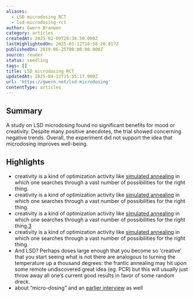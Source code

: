 ```yaml
---
aliases:
  - LSD microdosing RCT
  - lsd-microdosing-rct
author: Gwern Branwen
category: articles
createdAt: 2025-02-09T20:38:50.000Z
lastHighlightedOn: 2025-01-12T18:58:20.817Z
publishedOn: 2019-06-25T00:00:00.000Z
source: reader
status: seedling
tags: []
title: LSD microdosing RCT
updatedAt: 2025-04-12T15:55:17.000Z
url: 'https://gwern.net/lsd-microdosing'
contentType: articles
---
```

## Summary

A study on LSD microdosing found no significant benefits for mood or creativity. Despite many positive anecdotes, the trial showed concerning negative trends. Overall, the experiment did not support the idea that microdosing improves well-being.

## Highlights

- creativity is a kind of optimization activity like [simulated annealing⁠](https://en.wikipedia.org/wiki/Simulated_annealing) in which one searches through a vast number of possibilities for the right thing.
- creativity is a kind of optimization activity like [simulated annealing⁠](https://en.wikipedia.org/wiki/Simulated_annealing) in which one searches through a vast number of possibilities for the right thing.
- creativity is a kind of optimization activity like [simulated annealing⁠](https://en.wikipedia.org/wiki/Simulated_annealing) in which one searches through a vast number of possibilities for the right thing.⁠[⁠3](https://gwern.net/lsd-microdosing#fn3)
- creativity is a kind of optimization activity like [simulated annealing⁠](https://en.wikipedia.org/wiki/Simulated_annealing) in which one searches through a vast number of possibilities for the right thing.
- And LSD? Perhaps doses large enough that you become so ‘creative’ that you start seeing what is not there are analogous to turning the temperature up a thousand degrees: the frantic annealing may hit upon some remote undiscovered great idea (eg. PCR) but this will usually just throw away all one’s current good results in favor of some random dreck.
- about “micro-dosing” and an [⁠earlier interview⁠](https://web.archive.org/web/20120804004558/http://www.bestofyoutoday.com/ask-nutrition-expert/learn-what-effects-low-dosage-psychedelic-have-your-mental-health) as well
